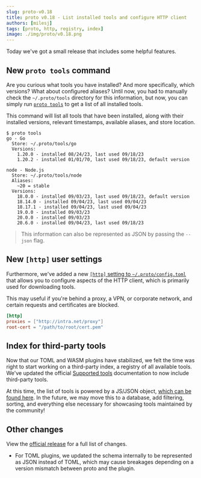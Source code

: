 ```yaml
---
slug: proto-v0.18
title: proto v0.18 - List installed tools and configure HTTP client
authors: [milesj]
tags: [proto, http, registry, index]
image: ./img/proto/v0.18.png
---
```


Today we've got a small release that includes some helpful features.

<!--truncate-->

## New `proto tools` command

Are you curious what tools you have installed? And more specifically, which versions? What about
configured aliases? Until now, you had to manually check the `~/.proto/tools` directory for this
information, but now, you can simply run [`proto tools`](/docs/proto/commands/plugin/list) to get a
list of all installed tools.

This command will list all tools that have been installed, along with their installed versions,
relevant timestamps, available aliases, and store location.

```shell
$ proto tools
go - Go
  Store: ~/.proto/tools/go
  Versions:
    1.20.0 - installed 08/24/23, last used 09/18/23
    1.20.2 - installed 01/01/70, last used 09/18/23, default version

node - Node.js
  Store: ~/.proto/tools/node
  Aliases:
    ~20 = stable
  Versions:
    18.0.0 - installed 09/03/23, last used 09/18/23, default version
    18.14.0 - installed 09/04/23, last used 09/04/23
    18.17.1 - installed 09/04/23, last used 09/04/23
    19.0.0 - installed 09/03/23
    20.0.0 - installed 09/03/23
    20.6.0 - installed 09/04/23, last used 09/18/23
```

> This information can also be represented as JSON by passing the `--json` flag.

## New `[http]` user settings

Furthermore, we've added a new
[`[http]` setting to `~/.proto/config.toml`](/docs/proto/config#settingshttp) that allows you to
configure aspects of the HTTP client, which is primarily used for downloading tools.

This may useful if you're behind a proxy, a VPN, or corporate network, and certain requests and
certificates are blocked.

```toml title="~/.proto/config.toml"
[http]
proxies = ["http://intra.net/proxy"]
root-cert = "/path/to/root/cert.pem"
```

## Index for third-party tools

Now that our TOML and WASM plugins have stabilized, we felt the time was right to start working on a
third-party index, a registry of all available tools. We've updated the official
[Supported tools](/docs/proto/tools) documentation to now include third-party tools.

At this time, the list of tools is powered by a JS/JSON object,
[which can be found here](https://github.com/moonrepo/moon/blob/master/website/src/data/proto-tools.tsx).
In the future, we may move this to a database, add filtering, sorting, and everything else necessary
for showcasing tools maintained by the community!

## Other changes

View the [official release](https://github.com/moonrepo/proto/releases/tag/v0.18.0) for a full list
of changes.

- For TOML plugins, we updated the schema internally to be represented as JSON instead of TOML,
  which may cause breakages depending on a version mismatch between proto and the plugin.
